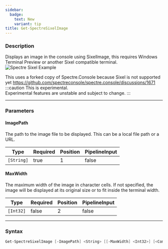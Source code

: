 ```yaml
---
sidebar:
  badge:
    text: New
    variant: tip
title: Get-SpectreSixelImage
---
```








### Description

Displays an image in the console using SixelImage, this requires Windows Terminal Preview or another Sixel compatible terminal.  
![Spectre Sixel Example](/sixel.png)

This uses a forked copy of Spectre.Console because Sixel is not supported yet https://github.com/spectreconsole/spectre.console/discussions/1671  
:::caution
This is experimental.  
Experimental features are unstable and subject to change.
:::



---


### Parameters
#### **ImagePath**

The path to the image file to be displayed. This can be a local file path or a URL.






|Type      |Required|Position|PipelineInput|
|----------|--------|--------|-------------|
|`[String]`|true    |1       |false        |



#### **MaxWidth**

The maximum width of the image in character cells. If not specified, the image will be displayed at its original size or to fit inside the terminal width.






|Type     |Required|Position|PipelineInput|
|---------|--------|--------|-------------|
|`[Int32]`|false   |2       |false        |





---


### Syntax
```powershell
Get-SpectreSixelImage [-ImagePath] <String> [[-MaxWidth] <Int32>] [<CommonParameters>]
```
